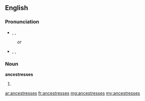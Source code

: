 ==English==

===Pronunciation===
* {{enPR|ănsĕsʹtrəsĭz}}, {{IPA|/ænˈsɛstrəsɪz/}}, {{X-SAMPA|/{n"sEstr@sIz/}}
: ''or''
* {{enPR|ănsĕsʹtrĭsĭz}}, {{IPA|/ænˈsɛstrɪsɪz/}}, {{X-SAMPA|/{n"sEstrIsIz/}}

===Noun===
'''ancestresses'''

# {{plural of|ancestress}}

[[ar:ancestresses]]
[[fr:ancestresses]]
[[mg:ancestresses]]
[[my:ancestresses]]